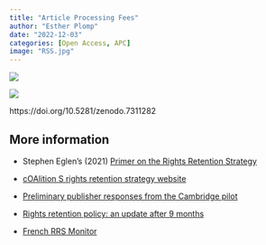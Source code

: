 ```yaml
---
title: "Article Processing Fees"
author: "Esther Plomp"
date: "2022-12-03"
categories: [Open Access, APC]
image: "RSS.jpg"
---
```


![](images/paste-C13FF521.png)

![](images/paste-F6537985.png)

https://doi.org/10.5281/zenodo.7311282

## **More information**

-   Stephen Eglen's (2021) [Primer on the Rights Retention Strategy](http://doi.org/10.5281/zenodo.4668132)

-   [cOAlition S rights retention strategy website](https://www.coalition-s.org/resources/rights-retention-strategy/)

-   [Preliminary publisher responses from the Cambridge pilot](https://unlockingresearch-blog.lib.cam.ac.uk/?p=3361)

-   [Rights retention policy: an update after 9 months](https://libraryblogs.is.ed.ac.uk/openscholarship/2022/10/14/rights-retention-policy-an-update-after-9-months/)

-   [French RRS Monitor](https://ml4rrieu.github.io/rrs/)
